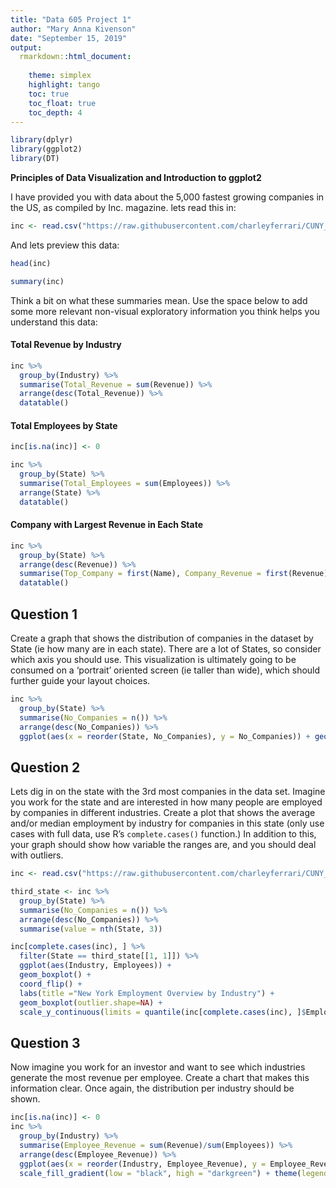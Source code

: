 ```yaml
---
title: "Data 605 Project 1"
author: "Mary Anna Kivenson"
date: "September 15, 2019"
output:
  rmarkdown::html_document:
    
    theme: simplex
    highlight: tango
    toc: true
    toc_float: true
    toc_depth: 4
---
```


```r
library(dplyr)
library(ggplot2)
library(DT)
```


**Principles of Data Visualization and Introduction to ggplot2**

I have provided you with data about the 5,000 fastest growing companies in the US, as compiled by Inc. magazine. lets read this in:

```r
inc <- read.csv("https://raw.githubusercontent.com/charleyferrari/CUNY_DATA_608/master/module1/Data/inc5000_data.csv", header= TRUE)
```

And lets preview this data:

```r
head(inc)
```
```r
summary(inc)
```

Think a bit on what these summaries mean. Use the space below to add some more relevant non-visual exploratory information you think helps you understand this data:

#### Total Revenue by Industry
```r
inc %>% 
  group_by(Industry) %>%
  summarise(Total_Revenue = sum(Revenue)) %>%
  arrange(desc(Total_Revenue)) %>%
  datatable()
```

#### Total Employees by State
```r
inc[is.na(inc)] <- 0

inc %>% 
  group_by(State) %>%
  summarise(Total_Employees = sum(Employees)) %>%
  arrange(State) %>%
  datatable()
```

#### Company with Largest Revenue in Each State
```r
inc %>% 
  group_by(State) %>%
  arrange(desc(Revenue)) %>%
  summarise(Top_Company = first(Name), Company_Revenue = first(Revenue)) %>%
  datatable()
```

## Question 1

Create a graph that shows the distribution of companies in the dataset by State (ie how many are in each state). There are a lot of States, so consider which axis you should use. This visualization is ultimately going to be consumed on a 'portrait' oriented screen (ie taller than wide), which should further guide your layout choices.

```r
inc %>% 
  group_by(State) %>%
  summarise(No_Companies = n()) %>%
  arrange(desc(No_Companies)) %>%
  ggplot(aes(x = reorder(State, No_Companies), y = No_Companies)) + geom_bar(stat="identity") + coord_flip() + labs(title ="Amount of Fastest Growing Companies by State")
```

## Question 2

Lets dig in on the state with the 3rd most companies in the data set. Imagine you work for the state and are interested in how many people are employed by companies in different industries. Create a plot that shows the average and/or median employment by industry for companies in this state (only use cases with full data, use R's `complete.cases()` function.) In addition to this, your graph should show how variable the ranges are, and you should deal with outliers.

```r
inc <- read.csv("https://raw.githubusercontent.com/charleyferrari/CUNY_DATA_608/master/module1/Data/inc5000_data.csv", header= TRUE)

third_state <- inc %>% 
  group_by(State) %>%
  summarise(No_Companies = n()) %>%
  arrange(desc(No_Companies)) %>%
  summarise(value = nth(State, 3))

inc[complete.cases(inc), ] %>% 
  filter(State == third_state[[1, 1]]) %>%
  ggplot(aes(Industry, Employees)) + 
  geom_boxplot() + 
  coord_flip() + 
  labs(title ="New York Employment Overview by Industry") +
  geom_boxplot(outlier.shape=NA) +
  scale_y_continuous(limits = quantile(inc[complete.cases(inc), ]$Employees, c(0.1, 0.9)))
```

## Question 3

Now imagine you work for an investor and want to see which industries generate the most revenue per employee. Create a chart that makes this information clear. Once again, the distribution per industry should be shown.

```r
inc[is.na(inc)] <- 0 
inc %>% 
  group_by(Industry) %>%
  summarise(Employee_Revenue = sum(Revenue)/sum(Employees)) %>%
  arrange(desc(Employee_Revenue)) %>%
  ggplot(aes(x = reorder(Industry, Employee_Revenue), y = Employee_Revenue, fill = Employee_Revenue)) + geom_bar(stat="identity") + coord_flip() + labs(title ="Revenure Per Employee by Industry", ylab="Industry") +
  scale_fill_gradient(low = "black", high = "darkgreen") + theme(legend.position = "none")
```

